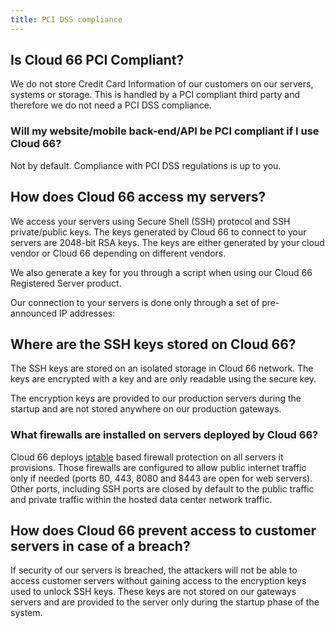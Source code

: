 ```yaml
---
title: PCI DSS compliance
---
```


## Is Cloud 66 PCI Compliant?
We do not store Credit Card Information of our customers on our servers, systems or storage. This is handled by a PCI compliant third party and therefore we do not need a PCI DSS compliance.

### Will my website/mobile back-end/API be PCI compliant if I use Cloud 66?
Not by default. Compliance with PCI DSS regulations is up to you.

## How does Cloud 66 access my servers?
We access your servers using Secure Shell (SSH) protocol and SSH private/public keys. The keys generated by Cloud 66 to connect to your servers are 2048-bit RSA keys. The keys are either generated by your cloud vendor or Cloud 66 depending on different vendors.

We also generate a key for you through a script when using our Cloud 66 Registered Server product.

Our connection to your servers is done only through a set of pre-announced IP addresses:

<IpList >
</IpList>

## Where are the SSH keys stored on Cloud 66?
The SSH keys are stored on an isolated storage in Cloud 66 network. The keys are encrypted with a key and are only readable using the secure key.

The encryption keys are provided to our production servers during the startup and are not stored anywhere on our production gateways.

### What firewalls are installed on servers deployed by Cloud 66?
Cloud 66 deploys [iptable](https://en.wikipedia.org/wiki/Iptables) based firewall protection on all servers it provisions. Those firewalls are configured to allow public internet traffic only if needed (ports 80, 443, 8080 and 8443 are open for web servers). Other ports, including SSH ports are closed by default to the public traffic and private traffic within the hosted data center network traffic.

## How does Cloud 66 prevent access to customer servers in case of a breach?
If security of our servers is breached, the attackers will not be able to access customer servers without gaining access to the encryption keys used to unlock SSH keys. These keys are not stored on our gateways servers and are provided to the server only during the startup phase of the system.

